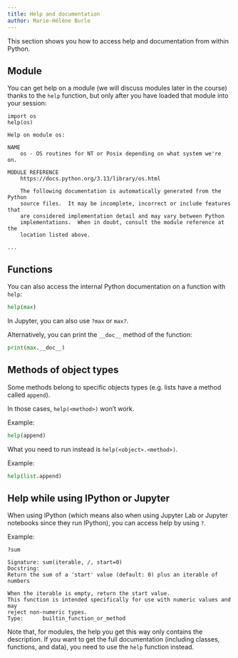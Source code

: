 ```yaml
---
title: Help and documentation
author: Marie-Hélène Burle
---
```


:::{.def}

This section shows you how to access help and documentation from within Python.

:::

## Module

You can get help on a module (we will discuss modules later in the course) thanks to the `help` function, but only after you have loaded that module into your session:

```.python
import os
help(os)
```

```
Help on module os:

NAME
    os - OS routines for NT or Posix depending on what system we're on.

MODULE REFERENCE
    https://docs.python.org/3.13/library/os.html

    The following documentation is automatically generated from the Python
    source files.  It may be incomplete, incorrect or include features that
    are considered implementation detail and may vary between Python
    implementations.  When in doubt, consult the module reference at the
    location listed above.

...
```

## Functions

You can also access the internal Python documentation on a function with `help`:

```python
help(max)
```

:::{.note}

In Jupyter, you can also use `?max` or `max?`.

:::

Alternatively, you can print the `__doc__` method of the function:

```python
print(max.__doc__)
```

## Methods of object types

Some methods belong to specific objects types (e.g. lists have a method called `append`).

In those cases, `help(<method>)` won't work.

:::{.example}

Example:

:::

```python
help(append)
```

What you need to run instead is `help(<object>.<method>)`.

:::{.example}

Example:

:::

```python
help(list.append)
```

## Help while using IPython or Jupyter

When using IPython (which means also when using Jupyter Lab or Jupyter notebooks since they run IPython), you can access help by using `?`.

:::{.example}

Example:

:::

```.python
?sum
```

```
Signature: sum(iterable, /, start=0)
Docstring:
Return the sum of a 'start' value (default: 0) plus an iterable of numbers

When the iterable is empty, return the start value.
This function is intended specifically for use with numeric values and may
reject non-numeric types.
Type:      builtin_function_or_method
```

:::{.note}

Note that, for modules, the help you get this way only contains the description. If you want to get the full documentation (including classes, functions, and data), you need to use the `help` function instead.

:::
